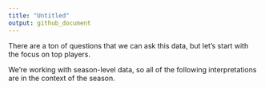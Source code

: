 ```yaml
---
title: "Untitled"
output: github_document
---
```




There are a ton of questions that we can ask this data, but let's start with the focus on top players.

We're working with season-level data, so all of the following interpretations are in the context of the season.

```r

```

